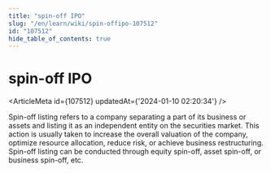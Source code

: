 ```yaml
---
title: "spin-off IPO"
slug: "/en/learn/wiki/spin-offipo-107512"
id: "107512"
hide_table_of_contents: true
---
```



<Breadcrumbs current="spin-off IPO" />

# spin-off IPO

<ArticleMeta id={107512} updatedAt={'2024-01-10 02:20:34'} />
<div className='border-solid border-b border-t-0 my-4 border-[var(--ifm-color-gray-300)]' />

Spin-off listing refers to a company separating a part of its business or assets and listing it as an independent entity on the securities market. This action is usually taken to increase the overall valuation of the company, optimize resource allocation, reduce risk, or achieve business restructuring. Spin-off listing can be conducted through equity spin-off, asset spin-off, or business spin-off, etc.
